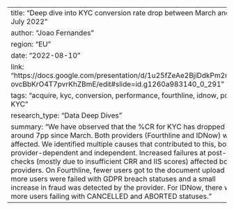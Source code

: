 ---
title: "Deep dive into KYC conversion rate drop between March and July 2022"
author: "Joao Fernandes"
region: "EU"
date: "2022-08-10"
link: "https://docs.google.com/presentation/d/1u25fZeAe2BjiDdkPm2rgYq-ovcBbKrO4T7pvrKhZBmE/edit#slide=id.g1260a983140_0_291"
tags: "acquire, kyc, conversion, performance, fourthline, idnow, post-KYC"
research_type: "Data Deep Dives"
summary: "We have observed that the %CR for KYC has dropped around 7pp since March. Both providers (Fourthline and IDNow) were affected. We identified multiple causes that contributed to this, both provider-dependent and independent. Increased failures at post-KYC checks (mostly due to insufficient CRR and IIS scores) affected both providers. On Fourthline, fewer users got to the document upload step, more users were failed with GDPR breach statuses and a small increase in fraud was detected by the provider. For IDNow, there were more users failing with CANCELLED and ABORTED statuses."
---